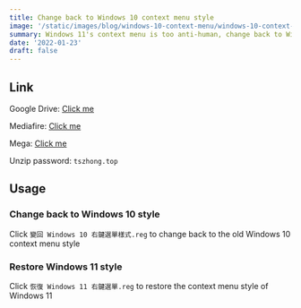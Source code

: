```yaml
---
title: Change back to Windows 10 context menu style
image: '/static/images/blog/windows-10-context-menu/windows-10-context-menu-cover.en.webp'
summary: Windows 11's context menu is too anti-human, change back to Windows 10 style!
date: '2022-01-23'
draft: false
---
```


<YouTubeEmbed
  poster="maxresdefault"
  title="Change back to Windows 10 context menu style"
  id="eFe398iDmIc"
/>

## Link

Google Drive: [Click me](https://drive.google.com/file/d/1_u0W890aVjEb6DgMzENSUK0Hn2iR437R/view?usp=sharing)

Mediafire: [Click me](https://www.mediafire.com/file/m610pv0wj0lhkc9/%25E8%25AE%258A%25E5%259B%259E_Windows_10_%25E5%258F%25B3%25E9%258D%25B5%25E9%2581%25B8%25E5%2596%25AE%25E6%25A8%25A3%25E5%25BC%258F.rar/file)

Mega: [Click me](https://mega.nz/file/gmgAnQgR#uj_gsdDaftcD2BG5eYeWWQVJia0_cDWnYEVQf_lUL6o)

Unzip password: `tszhong.top`

## Usage

### Change back to Windows 10 style

Click `變回 Windows 10 右鍵選單樣式.reg` to change back to the old Windows 10 context menu style

### Restore Windows 11 style

Click `恢復 Windows 11 右鍵選單.reg` to restore the context menu style of Windows 11
